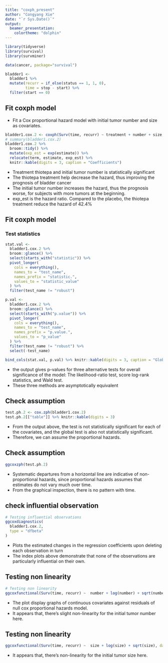 ```yaml
---
title: "coxph_present"
author: "Congyang Xie"
date: "`r Sys.Date()`"
output:
  beamer_presentation:
    colortheme: "dolphin"
---
```


```r
library(tidyverse)
library(survival)
library(survminer)
```

```r
data(cancer, package="survival")
```



```r
bladder1 <-
  bladder1 %>%
  mutate(recurr = if_else(status == 1, 1, 0),
         time = stop - start) %>%
  filter(start == 0)
```


## Fit coxph model

+ Fit a Cox proportional hazard model with initial tumor number and size as covariates.
```r
bladder1.cox.2 <- coxph(Surv(time, recurr) ~ treatment + number + size, data = bladder1)
# summary(bladder1.cox.2)
bladder1.cox.2 %>%  
  broom::tidy() %>% 
  mutate(exp_est = exp(estimate)) %>% 
  relocate(term, estimate, exp_est) %>% 
  knitr::kable(digits = 3, caption = "Coefficients")
```

+ Treatment thiotepa and initial tumor number is statistically significant
+ The thiotepa treatment help decrease the hazard, thus improving the prognosis of bladder cancer
+ The initial tumor number increases the hazard, thus the prognosis worse, for subjects with more tumors at the beginning.
+ exp_est is the hazard ratio. Compared to the placebo, the thiotepa treatment reduce the hazard of 42.4%

## Fit coxph model
### Test statistics

```r
stat.val <-
  bladder1.cox.2 %>%
  broom::glance() %>%
  select(starts_with("statistic")) %>%
  pivot_longer(
    cols = everything(),
    names_to = "test_name",
    names_prefix = "statistic.",
    values_to = "statistic_value"
  ) %>%
  filter(test_name != "robust")

p.val <-
  bladder1.cox.2 %>%
  broom::glance() %>%
  select(starts_with("p.value")) %>%
  pivot_longer(
    cols = everything(),
    names_to = "test_name",
    names_prefix = "p.value.",
    values_to = "p_value"
  ) %>%
  filter(test_name != "robust") %>%
  select(-test_name)

bind_cols(stat.val, p.val) %>% knitr::kable(digits = 3, caption = "Global statistical significance")
```
+ the output gives p-values for three alternative tests for overall significance of the model: The likelihood-ratio test, score log-rank statistics, and Wald test.
+ These three methods are asymptotically equivalent

## Check assumption

```r
test.ph.2 <- cox.zph(bladder1.cox.2)
test.ph.2[["table"]] %>% knitr::kable(digits = 3)
```

+ From the output above, the test is not statistically significant for each of the covariates, and the global test is also not statistically significant. 
+ Therefore, we can assume the proportional hazards.


## Check assumption

```r
ggcoxzph(test.ph.2)
```

+ Systematic departures from a horizontal line are indicative of non-proportional hazards, since proportional hazards assumes that estimates do not vary much over time.
+ From the graphical inspection, there is no pattern with time.

## check influential observation

```r
# Testing influential observations
ggcoxdiagnostics(
  bladder1.cox.2,
  type = "dfbeta"
)
```

+ Plots the estimated changes in the regression coefficients upon deleting each observation in turn
+ The index plots above demonstrate that none of the observations are particularly influential on their own.

## Testing non linearity

```r
# Testing non linearity
ggcoxfunctional(Surv(time, recurr) ~  number + log(number) + sqrt(number), data = bladder1)
```

+ The plot display graphs of continuous covariates against residuals of null cox proportional hazards model. 
+ It appears that, there's slight non-linearity for the initial tumor number here.

## Testing non linearity

```r
ggcoxfunctional(Surv(time, recurr) ~  size + log(size) + sqrt(size), data = bladder1)
```

+ It appears that, there's non-linearity for the initial tumor size here.